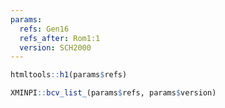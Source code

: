 ```yaml
---
params:
  refs: Gen16
  refs_after: Rom1:1
  version: SCH2000
---
```


```r
htmltools::h1(params$refs)
```

```r
XMINPI::bcv_list_(params$refs, params$version)
```
